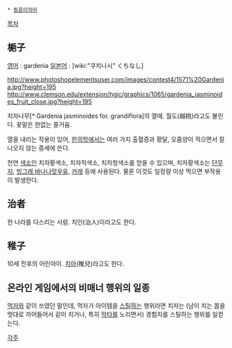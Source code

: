  * [[동음이의어]]

[[목차]]
== 梔子 ==
[[영어]] : gardenia
[[일본어]] : [wiki:"쿠치나시" くちなし]

http://www.photoshopelementsuser.com/images/contest4/1571%20Gardenia.jpg?height=195 http://www.clemson.edu/extension/hgic/graphics/1065/gardenia_jasminoides_fruit_close.jpg?height=195

치자나무[* Gardenia jasminoides for. grandiflora]의 열매. 월도(越桃)라고도 불린다. 꽃말은 한없는 즐거움.

열을 내리는 작용이 있어, [[한의학]]에서는 여러 가지 출혈증과 황달, 오줌양이 적으면서 잘 나오지 않는 증세에 쓴다.

천연 [[색소]]인 치자황색소, 치자적색소, 치자청색소를 얻을 수 있으며, 치자황색소는 [[단무지]], [[빙그레 바나나맛우유]], [[카레]] 등에 사용된다. 물론 이것도 일정량 이상 먹으면 부작용이 발생한다.

== 治者 ==
한 나라를 다스리는 사람. 치인(治人)이라고도 한다.

== 稚子 ==
10세 전후의 어린아이. [[치아]](稚兒)라고도 한다.

== 온라인 게임에서의 비매너 행위의 일종 ==
[[먹자]]와 같이 쓰였던 말인데, 먹자가 아이템을 [[스틸]]하는 행위라면 치자는 (남이 치는 몹을 멋대로 끼어들어서 같이 치거나, 특히 [[막타]]를 노리면서) 경험치를 스틸하는 행위를 일컫는다.

[[각주]]
